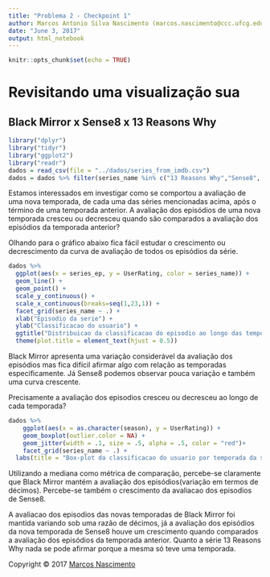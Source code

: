 ```yaml
---
title: "Problema 2 - Checkpoint 1"
author: Marcos Antonio Silva Nascimento (marcos.nascimento@ccc.ufcg.edu.br)
date: "June 3, 2017"
output: html_notebook
---
```


```r
knitr::opts_chunk$set(echo = TRUE)
```

# Revisitando uma visualização sua
## Black Mirror x Sense8 x 13 Reasons Why
```r
library("dplyr")
library("tidyr")
library("ggplot2")
library("readr")
dados = read_csv(file = "../dados/series_from_imdb.csv")
dados = dados %>% filter(series_name %in% c("13 Reasons Why","Sense8", "Black Mirror"))
```
Estamos interessados em investigar como se comportou a avaliação de uma nova temporada, de cada uma das séries mencionadas acima, após o término de uma temporada anterior. A avaliação dos episódios de uma nova temporada cresceu ou decresceu quando são comparados a avaliação dos episódios da temporada anterior?

Olhando para o gráfico abaixo fica fácil estudar o crescimento ou decrescimento da curva de avaliação de todos os episódios da série.
```r
dados %>%
  ggplot(aes(x = series_ep, y = UserRating, color = series_name)) +
  geom_line() +
  geom_point() +
  scale_y_continuous() +
  scale_x_continuous(breaks=seq(1,23,1)) +
  facet_grid(series_name ~ .) +
  xlab("Episodio da serie") + 
  ylab("Classificacao do usuario") +
  ggtitle("Distribuicao da classificacao do episodio ao longo das temporadas") +
  theme(plot.title = element_text(hjust = 0.5))
```
Black Mirror apresenta uma variação considerável da avaliação dos episódios mas fica difícil afirmar algo com relação as temporadas especificamente. Já Sense8 podemos observar pouca variação e também uma curva crescente.

Precisamente a avaliação dos episodios cresceu ou decresceu ao longo de cada temporada? 
```r
dados %>% 
    ggplot(aes(x = as.character(season), y = UserRating)) + 
    geom_boxplot(outlier.color = NA) +   
    geom_jitter(width = .1, size = .5, alpha = .5, color = "red")+
    facet_grid(series_name ~ .) +
  labs(title = "Box-plot da classificacao do usuario por temporada da serie", x="Temporada", y="Classificacao do usuario")
```
Utilizando a mediana como métrica de comparação, percebe-se claramente que Black Mirror mantém a avaliação dos episódios(variação em termos de décimos). Percebe-se também o crescimento da avaliacao dos episodios de Sense8.

A avaliacao dos episodios das novas temporadas de Black Mirror foi mantida variando sob uma razão de décimos, já a avaliação dos episódios da nova temporada de Sense8 houve um crescimento quando comparados a avaliação dos episódios da temporada anterior. Quanto a série 13 Reasons Why nada se pode afirmar porque a mesma só teve uma temporada.

Copyright © 2017 [Marcos Nascimento](http://https://github.com/marcosasn/AD1/tree/master/problema1/R)